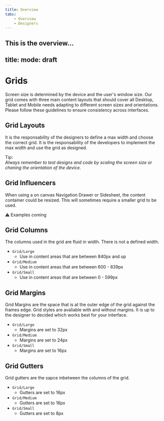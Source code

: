 ```yaml
---
title: Overview
tabs:
    - Overview
    - Designers
---
```


This is the overview…
---
title: 
mode: draft
---

# Grids

Screen size is determined by the device and the user's window size. 
Our grid comes with three main content layouts that should cover all Desktop, Tablet and Mobile needs adapting to different screen sizes and orientations.
Please follow these guidelines to ensure consistency across interfaces. 
 

## Grid Layouts

It is the responsability of the designers to define a max width and choose the correct grid. 
It is the responsability of the developers to implement the max width and use the grid as designed. 

Tip:  
_Always remember to test designs and code by scaling the screen size or chaning the orientation of the device._


## Grid Influencers

When using a on canvas Navigation Drawer or Sidesheet, the content container could be resized. 
This will sometimes require a smaller grid to be used.  

:warning: Examples coming 

<!--
Make EDS Example like https://www.carbondesignsystem.com/Layout_overview_Screen-regions-1-ecee1075b9bbac41880288d8e193bbe4.svg and https://www.carbondesignsystem.com/Layout_overview_Screen-regions-2-3c6685912818f0b3b9769acb8219da8b.svg
-->

## Grid Columns

The columns used in the grid are fluid in width. There is not a defined width. 

- `Grid/Large`  
    - Use in content areas that are between 840px and up
- `Grid/Medium`  
    - Use in content areas that are between 600 - 839px
- `Grid/Small`  
    - Use in content areas that are between 0 - 599px

## Grid Margins

Grid Margins are the space that is at the outer edge of the grid against the frames edge. 
Grid styles are avaliable with and without margins. 
It is up to the designer to decided which works best for your interface.  

- `Grid/Large`  
    - Margins are set to 32px
- `Grid/Medium`  
    - Margins are set to 24px
- `Grid/Small`  
    - Margins are set to 16px


## Grid Gutters

Grid gutters are the sapce inbetween the columns of the grid. 

- `Grid/Large`  
    - Gutters are set to 16px
- `Grid/Medium`  
    - Gutters are set to 16px
- `Grid/Small`  
    - Gutters are set to 8px
